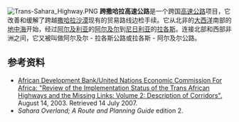 [[Image:Trans-Sahara_Highway.PNG|right]]
'''跨撒哈拉高速公路'''是一个跨国[[高速公路|高速公路]]项目，它改善和缓解了跨越[[撒哈拉沙漠|撒哈拉沙漠]]现有的贸易路线边检手续。它从北非的[[大西洋|大西洋]]南部的[[地中海|地中海]]开始，经过[[阿尔及利亚|阿尔及利亚]]的[[阿尔及尔|阿尔及尔]]到[[尼日利亚|尼日利亚]]的[[拉各斯|拉各斯]]。连接北部和西部非洲之间，它又被叫做阿尔及尔 - 拉各斯公路或拉各斯 - 阿尔及尔公路。

== 参考资料 ==
* [http://www.afdb.org/portal/page African Development Bank/United Nations Economic Commission For Africa: "Review of the Implementation Status of the Trans African Highways and the Missing Links: Volume 2: Description of Corridors".] {{Wayback|url=http://www.afdb.org/portal/page |date=20070711060123 }} August 14, 2003. Retrieved 14 July 2007. 
* ''Sahara Overland; A Route and Planning Guide'' edition 2.

{{Trans-African Highway network}}